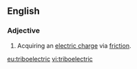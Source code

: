 ==English==
{{wikipedia|triboelectric effect}}
===Adjective===
{{en-adj|-}}

# {{physics}} Acquiring an [[electric charge]] via [[friction]].

[[eu:triboelectric]]
[[vi:triboelectric]]